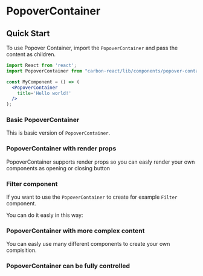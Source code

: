 
<Meta title="Design System/Popover Container" />

# PopoverContainer

## Quick Start

To use Popover Container, import the `PopoverContainer` and pass the content as children.

```jsx
import React from 'react';
import PopoverContainer from "carbon-react/lib/components/popover-container";

const MyComponent = () => (
  <PopoverContainer
    title='Hello world!'
  />
);
```

### Basic PopoverContainer

This is basic version of `PopoverContainer`.

<Preview>
  <Story id="test-popover-container--basic" parameters={{ info: { disable: true }}} />
</Preview>


### PopoverContainer with render props

PopoverContainer supports render props so you can easly render your own components as opening or closing button

<Preview>
  <Story id="test-popover-container--render-props" parameters={{ info: { disable: true }}} />
</Preview>


### Filter component

If you want to use the `PopoverContainer` to create for example `Filter` component.

You can do it easly in this way:

<Preview>
  <Story id="test-popover-container--filter" parameters={{ info: { disable: true }}} />
</Preview>

### PopoverContainer with more complex content

You can easly use many different components to create your own compisition.

<Preview>
  <Story id="test-popover-container--with-complex-content" parameters={{ info: { disable: true }}} />
</Preview>

### PopoverContainer can be fully controlled

<Preview>
  <Story id="test-popover-container--controlled-popover-container" parameters={{ info: { disable: true }}} />
</Preview>


<Props of={PopoverContainer} />
